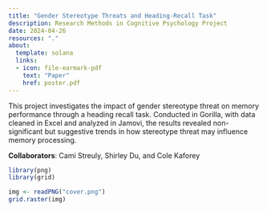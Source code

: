 ```yaml
---
title: "Gender Stereotype Threats and Heading-Recall Task"
description: Research Methods in Cognitive Psychology Project
date: 2024-04-26
resources: "."
about: 
  template: solana
  links: 
  - icon: file-earmark-pdf
    text: "Paper"
    href: poster.pdf
---
```


This project investigates the impact of gender stereotype threat on memory performance through a heading recall task. Conducted in Gorilla, with data cleaned in Excel and analyzed in Jamovi, the results revealed non-significant but suggestive trends in how stereotype threat may influence memory processing.

**Collaborators**: Cami Streuly, Shirley Du, and Cole Kaforey

```r
library(png)  
library(grid)

img <- readPNG("cover.png")
grid.raster(img)
```
